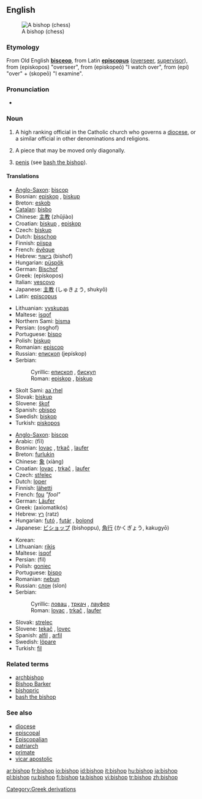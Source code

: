 {{wikipedia|Bishop}}
==English==
[[Image:Chess bishop 0970.jpg|thumb|A bishop (chess)]]

===Etymology===
From Old English '''[[bisceop]]''', from Latin '''[[episcopus]]''' ([[overseer]], [[supervisor]]), from {{AGr.}} '''{{polytonic|[[ἐπίσκοπος]]}}''' (episkopos) "overseer", from '''{{polytonic|[[ἐπισκοπέω]]}}''' (episkopeō) "I watch over", from '''{{polytonic|[[ἐπί]]}}''' (epi) "over" + '''{{polytonic|[[σκοπέω]]}}''' (skopeō) "I examine".

===Pronunciation===
*{{IPA|/ˈbɪʃəp/}}

===Noun===
{{en-noun}}

# A high ranking official in the Catholic church who governs a [[diocese]], or a similar official in other denominations and religions.
# {{context|Chess}} A piece that may be moved only diagonally.
# {{slang}} [[penis]] (see [[bash the bishop]]).

====Translations====
{{trans-top|church official}}
*[[Anglo-Saxon]]: [[biscop]] {{m}}
*Bosnian: [[episkop]] {{m}}, [[biskup]] {{m}}
*Breton: [[eskob]] {{m}}
*[[Catalan]]: [[bisbo]] {{m}}
*Chinese: [[主教]] (zhǔjiào)
*Croatian: [[biskup]] {{m}}, [[episkop]] {{m}}
*Czech: [[biskup]] {{m}}
*Dutch: [[bisschop]] {{m}}
*Finnish: [[piispa]]
*French: [[évêque]] {{m}}
*Hebrew: [[בישוף]] (bishof) {{m}}
*Hungarian: [[püspök]]
*German: [[Bischof]] {{m}}
*Greek: {{t|el|επίσκοπος|m|}} (epískopos)
*Italian: [[vescovo]] {{m}}
*Japanese: [[主教]] (しゅきょう, shukyō)
*Latin: [[episcopus]] {{m}}
{{trans-mid}}
*Lithuanian: [[vyskupas]] {{m}}
*Maltese: [[isqof]]
*Northern Sami: [[bisma]]
*Persian: {{FAchar|[[اسقف]]}} (osghof)
*Portuguese: [[bispo]] {{m}}
*Polish: [[biskup]] {{m}}
*Romanian: [[episcop]] {{m}}
*Russian: [[епископ]] (jepískop) {{m}}
*Serbian:
*:Cyrillic: [[епископ]] {{m}}, [[бискуп]] {{m}}
*:Roman: [[episkop]] {{m}}, [[biskup]] {{m}}
*Skolt Sami: [[aa´rhel]]
*Slovak: [[biskup]] {{m}}
*Slovene: [[škof]] {{m}}
*Spanish: [[obispo]] {{m}}
*Swedish: [[biskop]] {{c}}
*Turkish: [[piskopos]]
{{trans-bottom}}

{{trans-top|chess piece}}
*[[Anglo-Saxon]]: [[biscop]] {{m}}
*Arabic: {{ARchar|[[فيل]]}} (fīl) {{m}}
*Bosnian: [[lovac]] {{m}}, [[trkač]] {{m}}, [[laufer]] {{m}}
*Breton: [[furlukin]] {{m}}
*Chinese: [[象]] (xiàng)
*Croatian: [[lovac]] {{m}}, [[trkač]] {{m}}, [[laufer]] {{m}}
*Czech: [[střelec]] {{m}}
*Dutch: [[loper]] {{m}}
*Finnish: [[lähetti]]
*French: [[fou]] ''"fool"''
*German: [[Läufer]] {{m}}
*Greek: {{t|el|αξιωματικός|m|}} (axiomatikós)
*Hebrew: [[רץ]] (ratz) {{f}}
*Hungarian: [[futó]] , [[futár]] , [[bolond]]
*Japanese: [[ビショップ]] (bishoppu), [[角行]] (かくぎょう, kakugyō)
{{trans-mid}}
*Korean: {{ko-inline|비숍|bisyop}}
*Lithuanian: [[rikis]] {{m}}
*Maltese: [[isqof]]
*Persian: {{FAchar|[[فیل]]}} (fil)
*Polish: [[goniec]] {{m}}
*Portuguese: [[bispo]] {{m}}
*Romanian: [[nebun]] {{m}}
*Russian: [[слон]] (slon) {{m}}
*Serbian:
*:Cyrillic: [[ловац]] {{m}}, [[тркач]] {{m}}, [[лауфер]] {{m}}
*:Roman: [[lovac]] {{m}}, [[trkač]] {{m}}, [[laufer]] {{m}}
*Slovak: [[strelec]] {{m}}
*Slovene: [[tekač]] {{m}}, [[lovec]] {{m}}
*Spanish: [[alfil]] {{m}}, [[arfil]] {{m}}
*Swedish: [[löpare]] {{c}}
*Turkish: [[fil]]
{{trans-bottom}}

===Related terms===
*[[archbishop]]
*[[Bishop Barker]]
*[[bishopric]]
*[[bash the bishop]]

===See also===
*[[diocese]]
*[[episcopal]]
*[[Episcopalian]]
*[[patriarch]]
*[[primate]]
*[[vicar apostolic]]

[[Category:Greek derivations]]

[[ar:bishop]]
[[fr:bishop]]
[[io:bishop]]
[[id:bishop]]
[[it:bishop]]
[[hu:bishop]]
[[ja:bishop]]
[[pl:bishop]]
[[ru:bishop]]
[[fi:bishop]]
[[ta:bishop]]
[[vi:bishop]]
[[tr:bishop]]
[[zh:bishop]]